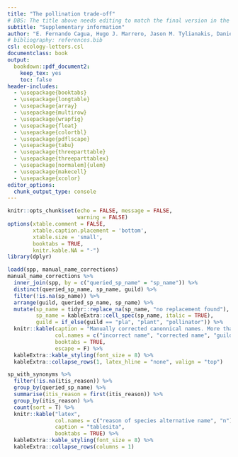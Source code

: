 ```yaml
---
title: "The pollination trade-off"
# DBS: The title above needs editing to match the final version in the paper
subtitle: "Supplementary information"
author: "E. Fernando Cagua, Hugo J. Marrero, Jason M. Tylianakis, Daniel B. Stouffer"
# bibliography: references.bib
csl: ecology-letters.csl
documentclass: book
output: 
  bookdown::pdf_document2: 
    keep_tex: yes
    toc: false
header-includes:
  - \usepackage{booktabs}
  - \usepackage{longtable}
  - \usepackage{array}
  - \usepackage{multirow}
  - \usepackage{wrapfig}
  - \usepackage{float}
  - \usepackage{colortbl}
  - \usepackage{pdflscape}
  - \usepackage{tabu}
  - \usepackage{threeparttable}
  - \usepackage{threeparttablex}
  - \usepackage[normalem]{ulem}
  - \usepackage{makecell}
  - \usepackage{xcolor}
editor_options: 
  chunk_output_type: console
---
```


<!-- To add an S before each figure and table -->
\renewcommand\thefigure{S\arabic{figure}}    
\setcounter{figure}{0}   

\renewcommand\thetable{S\arabic{table}}    
\setcounter{table}{0}   

```r
knitr::opts_chunk$set(echo = FALSE, message = FALSE, 
                      warning = FALSE)
options(xtable.comment = FALSE, 
        xtable.caption.placement = 'bottom',
        xtable.size = 'small',
        booktabs = TRUE, 
        knitr.kable.NA = "-")
library(dplyr)
```


```r
loadd(spp, manual_name_corrections)
manual_name_corrections %>%
  inner_join(spp, by = c("queried_sp_name" = "sp_name")) %>%
  distinct(queried_sp_name, sp_name, guild) %>%
  filter(!is.na(sp_name)) %>%
  arrange(guild, queried_sp_name, sp_name) %>%
  mutate(sp_name = tidyr::replace_na(sp_name, "no replacement found"), 
         sp_name = kableExtra::cell_spec(sp_name, italic = TRUE), 
         guild = if_else(guild == "pla", "plant", "pollinator")) %>%
  knitr::kable(caption = "Manually corrected canonnical names. More than one correct name have been included when an accepted/valid synonym the cannonical name exists.", 
               col.names = c("incorrect name", "corrected name", "guild"),
               booktabs = TRUE, 
               escape = F) %>%
  kableExtra::kable_styling(font_size = 8) %>%
  kableExtra::collapse_rows(1, latex_hline = "none", valign = "top")
```

```r
sp_with_synonyms %>%
  filter(!is.na(itis_reason)) %>%
  group_by(queried_sp_name) %>%
  summarise(itis_reason = first(itis_reason)) %>%
  group_by(itis_reason) %>%
  count(sort = T) %>%
  knitr::kable("latex", 
               col.names = c("reason of species alternative name", "n"), 
               caption = "tablesita", 
               booktabs = TRUE) %>%
  kableExtra::kable_styling(font_size = 8) %>%
  kableExtra::collapse_rows(columns = 1)
```
